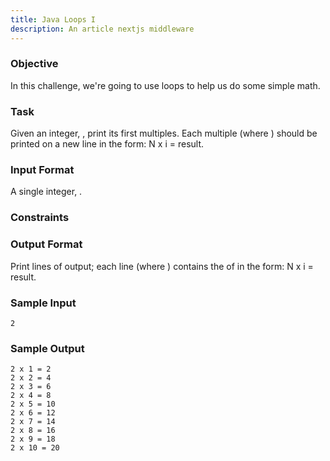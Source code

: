 ```yaml
---
title: Java Loops I
description: An article nextjs middleware
---
```


### Objective
In this challenge, we're going to use loops to help us do some simple math.

### Task
Given an integer, , print its first  multiples. Each multiple  (where ) should be printed on a new line in the form: N x i = result.

### Input Format

A single integer, .

### Constraints

### Output Format

Print  lines of output; each line  (where ) contains the  of  in the form:
N x i = result.

### Sample Input

```
2
```
### Sample Output

```
2 x 1 = 2
2 x 2 = 4
2 x 3 = 6
2 x 4 = 8
2 x 5 = 10
2 x 6 = 12
2 x 7 = 14
2 x 8 = 16
2 x 9 = 18
2 x 10 = 20
```

